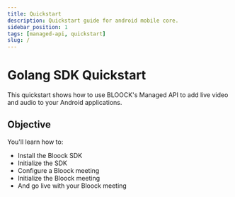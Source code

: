```yaml
---
title: Quickstart
description: Quickstart guide for android mobile core.
sidebar_position: 1
tags: [managed-api, quickstart]
slug: /
---
```


# Golang SDK Quickstart

This quickstart shows how to use BLOOCK's Managed API to add live video and
audio to your Android applications.

## Objective

You'll learn how to:

- Install the Bloock SDK
- Initialize the SDK
- Configure a Bloock meeting
- Initialize the Bloock meeting
- And go live with your Bloock meeting
